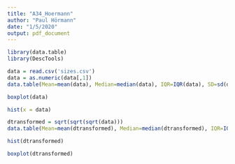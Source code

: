 ```yaml
---
title: "A34_Hoermann"
author: "Paul Hörmann"
date: "1/5/2020"
output: pdf_document
---
```

```r
library(data.table)
library(DescTools)
```

```r
data = read.csv('sizes.csv')
data = as.numeric(data[,1])
data.table(Mean=mean(data), Median=median(data), IQR=IQR(data), SD=sd(data))
```
```r
boxplot(data)
```
```r
hist(x = data)
```
```r
dtransformed = sqrt(sqrt(sqrt(data)))
data.table(Mean=mean(dtransformed), Median=median(dtransformed), IQR=IQR(dtransformed), SD=sd(dtransformed))
```
```r
hist(dtransformed)
```
```r
boxplot(dtransformed)
```

